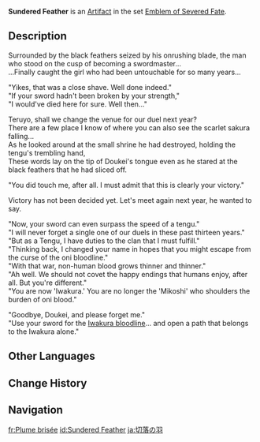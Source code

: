 {{Artifact Infobox
|image = Item Sundered Feather.png
|set   = Emblem of Severed Fate
|piece = Plume of Death
}}
{{Description|This was once the black feather of a certain tengu warrior, and was the treasured souvenir of an ancient swordsman.}}
'''Sundered Feather''' is an [[Artifact]] in the set [[Emblem of Severed Fate]].

==Description==
Surrounded by the black feathers seized by his onrushing blade, the man who stood on the cusp of becoming a swordmaster...<br />...Finally caught the girl who had been untouchable for so many years...

"Yikes, that was a close shave. Well done indeed."<br />"If your sword hadn't been broken by your strength,"<br />"I would've died here for sure. Well then..."

Teruyo, shall we change the venue for our duel next year?<br />There are a few place I know of where you can also see the scarlet sakura falling...<br />As he looked around at the small shrine he had destroyed, holding the tengu's trembling hand,<br />These words lay on the tip of Doukei's tongue even as he stared at the black feathers that he had sliced off.

"You did touch me, after all. I must admit that this is clearly your victory."

Victory has not been decided yet. Let's meet again next year, he wanted to say.

"Now, your sword can even surpass the speed of a tengu."<br />"I will never forget a single one of our duels in these past thirteen years."<br />"But as a Tengu, I have duties to the clan that I must fulfill."<br />"Thinking back, I changed your name in hopes that you might escape from the curse of the oni bloodline."<br />"With that war, non-human blood grows thinner and thinner."<br />"Ah well. We should not covet the happy endings that humans enjoy, after all. But you're different."<br />"You are now 'Iwakura.' You are no longer the 'Mikoshi' who shoulders the burden of oni blood."

"Goodbye, Doukei, and please forget me."<br />"Use your sword for the [[Iwakura Clan|Iwakura bloodline]]... and open a path that belongs to the Iwakura alone."

==Other Languages==
{{Other Languages
|en      = Sundered Feather
|zhs     = 切落之羽
|zhs_rm  = Qiè Luò zhī Yǔ
|zht     = 切落之羽
|zht_rm  = Qiè Luò zhī Yǔ
|zh_tl   = Cut Off Feather
|ja      = 切落の羽
|ja_rm   = Kiriotoshi no Hane
|ja_tl   = Cut Off Feather
|ko      = 떨어진 깃털
|ko_rm   = Tteoreojin Gitteol
|ko_tl   = Fallen Feather
|es      = Pluma de la Laceración
|es_tl   = Feather of Laceration
|fr      = Plume brisée
|fr_tl   = Shattered Feather
|ru      = Обрезанное перо
|ru_tl   = Cut Off Feather
|th      = Sundered Feather
|vi      = Lông Vũ Rơi Rụng
|vi_tl   = 
|de      = Abgetrennte Feder
|de_tl   = Severed Feather
|id      = Sundered Feather
|pt      = Pluma Cortada
|pt_tl   = 
|tr      = Kopmuş Tüy
|tr_tl   = 
|it      = Piuma spaccata
|it_tl   = 
}}

==Change History==
{{Change History|2.0}}

==Navigation==
{{Artifact Set Navbox|Emblem of Severed Fate}}

[[fr:Plume brisée]]
[[id:Sundered Feather]]
[[ja:切落の羽]]